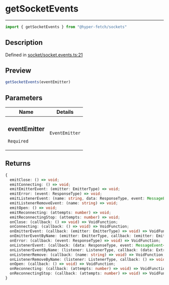 

# getSocketEvents

<div class="api-docs__separator" data-reactroot="">

---

</div><div class="api-docs__import" data-reactroot="">

```ts
import { getSocketEvents } from "@hyper-fetch/sockets"
```

</div><div class="api-docs__section">

## Description

</div><div class="api-docs__description"><span class="api-docs__do-not-parse">



</span></div><p class="api-docs__definition">

Defined in [socket/socket.events.ts:21](https://github.com/BetterTyped/hyper-fetch/blob/aff5c35a/packages/sockets/src/socket/socket.events.ts#L21)

</p><div class="api-docs__section">

## Preview

</div><div class="api-docs__preview fn">

```ts
getSocketEvents(eventEmitter)
```

</div><div class="api-docs__section">

## Parameters

</div><div class="api-docs__parameters"><table><thead><tr><th>Name</th><th>Details</th></tr></thead><tbody><tr param-data="eventEmitter"><td class="api-docs__param-name required">

### eventEmitter 

`Required`

</td><td class="api-docs__param-type">

`EventEmitter`

</td></tr></tbody></table></div><div class="api-docs__section">

## Returns

</div><div class="api-docs__returns">

```ts
{
  emitClose: () => void;
  emitConnecting: () => void;
  emitEmitterEvent: (emitter: EmitterType) => void;
  emitError: (event: ResponseType) => void;
  emitListenerEvent: (name: string, data: ResponseType, event: MessageEvent<ResponseType>) => void;
  emitListenerRemoveEvent: (name: string) => void;
  emitOpen: () => void;
  emitReconnecting: (attempts: number) => void;
  emitReconnectingStop: (attempts: number) => void;
  onClose: (callback: () => void) => VoidFunction;
  onConnecting: (callback: () => void) => VoidFunction;
  onEmitterEvent: (callback: (emitter: EmitterType) => void) => VoidFunction;
  onEmitterEventByName: (emitter: EmitterType, callback: (emitter: EmitterType) => void) => VoidFunction;
  onError: (callback: (event: ResponseType) => void) => VoidFunction;
  onListenerEvent: (callback: (data: ResponseType, event: MessageEvent<ResponseType>) => void) => VoidFunction;
  onListenerEventByName: (listener: ListenerType, callback: (data: ExtractListenerResponseType<ListenerType>, event: MessageEvent<ExtractListenerResponseType<ListenerType>>) => void) => VoidFunction;
  onListenerRemove: (callback: (name: string) => void) => VoidFunction;
  onListenerRemoveByName: (listener: ListenerType, callback: () => void) => VoidFunction;
  onOpen: (callback: () => void) => VoidFunction;
  onReconnecting: (callback: (attempts: number) => void) => VoidFunction;
  onReconnectingStop: (callback: (attempts: number) => void) => VoidFunction;
}
```

</div>